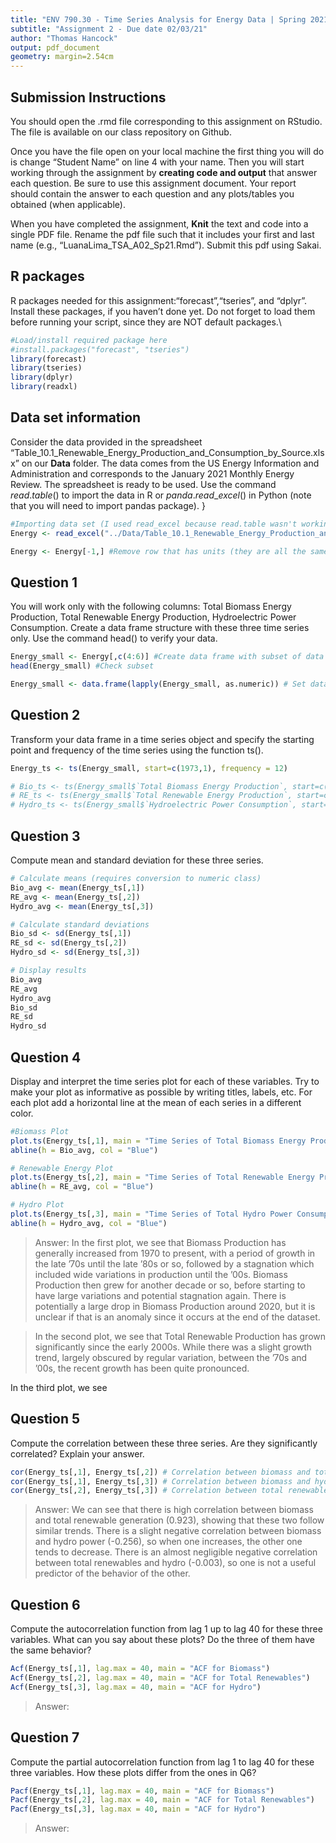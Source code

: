 ```yaml
---
title: "ENV 790.30 - Time Series Analysis for Energy Data | Spring 2021"
subtitle: "Assignment 2 - Due date 02/03/21"
author: "Thomas Hancock"
output: pdf_document
geometry: margin=2.54cm
---
```


## Submission Instructions

You should open the .rmd file corresponding to this assignment on RStudio. The file is available on our class repository on Github.   

Once you have the file open on your local machine the first thing you will do is change "Student Name" on line 4 with your name. 
Then you will start working through the assignment by  **creating code and output** that answer each question. Be sure to use this assignment document. Your report should contain the answer to each question and any plots/tables you obtained (when applicable).

When you have completed the assignment, **Knit** the text and code into a single PDF file. Rename the pdf file such that it includes your first and last name (e.g., "LuanaLima_TSA_A02_Sp21.Rmd"). Submit this pdf using Sakai. 

## R packages

R packages needed for this assignment:"forecast","tseries", and "dplyr". Install these packages, if you haven't done yet. Do not forget to load them before running your script, since they are NOT default packages.\\

```r
#Load/install required package here
#install.packages("forecast", "tseries")
library(forecast)
library(tseries)
library(dplyr)
library(readxl)

```


## Data set information  

Consider the data provided in the spreadsheet "Table_10.1_Renewable_Energy_Production_and_Consumption_by_Source.xlsx" on our **Data** folder. The data comes from the US Energy Information and Administration and corresponds to the January 2021 Monthly Energy Review. The spreadsheet is ready to be used. Use the command $read.table()$ to import the data in R or $panda.read\_excel()$ in Python (note that you will need to import pandas package). }

```r
#Importing data set (I used read_excel because read.table wasn't working for me)
Energy <- read_excel("../Data/Table_10.1_Renewable_Energy_Production_and_Consumption_by_Source.xlsx", col_names =  TRUE, skip = 10)

Energy <- Energy[-1,] #Remove row that has units (they are all the same - Trillion BTU)
```


## Question 1
You will work only with the following columns: Total Biomass Energy Production, Total Renewable Energy Production, Hydroelectric Power Consumption. Create a data frame structure with these three time series only. Use the command head() to verify your data.
```r
Energy_small <- Energy[,c(4:6)] #Create data frame with subset of data
head(Energy_small) #Check subset

Energy_small <- data.frame(lapply(Energy_small, as.numeric)) # Set data to numeric so we can do numeric analysis
```


## Question 2
Transform your data frame in a time series object and specify the starting point and frequency of the time series using the function ts().
```r
Energy_ts <- ts(Energy_small, start=c(1973,1), frequency = 12)

# Bio_ts <- ts(Energy_small$`Total Biomass Energy Production`, start=c(1973,1), frequency = 12) # Biomass TS
# RE_ts <- ts(Energy_small$`Total Renewable Energy Production`, start=c(1973,1), frequency = 12) # Renewable TS
# Hydro_ts <- ts(Energy_small$`Hydroelectric Power Consumption`, start=c(1973,1), frequency = 12) # Hydro TS
```


## Question 3
Compute mean and standard deviation for these three series.
```r
# Calculate means (requires conversion to numeric class)
Bio_avg <- mean(Energy_ts[,1])
RE_avg <- mean(Energy_ts[,2])
Hydro_avg <- mean(Energy_ts[,3])

# Calculate standard deviations
Bio_sd <- sd(Energy_ts[,1])
RE_sd <- sd(Energy_ts[,2])
Hydro_sd <- sd(Energy_ts[,3])

# Display results
Bio_avg
RE_avg
Hydro_avg
Bio_sd
RE_sd
Hydro_sd

```

## Question 4
Display and interpret the time series plot for each of these variables. Try to make your plot as informative as possible by writing titles, labels, etc. For each plot add a horizontal line at the mean of each series in a different color.
```r
#Biomass Plot
plot.ts(Energy_ts[,1], main = "Time Series of Total Biomass Energy Production", axes = TRUE, xlab = "Date", ylab = "Production (tBTU)")
abline(h = Bio_avg, col = "Blue")

# Renewable Energy Plot
plot.ts(Energy_ts[,2], main = "Time Series of Total Renewable Energy Production", axes = TRUE, xlab = "Date", ylab = "Production (tBTU)")
abline(h = RE_avg, col = "Blue")

# Hydro Plot
plot.ts(Energy_ts[,3], main = "Time Series of Total Hydro Power Consumption", axes = TRUE, xlab = "Date", ylab = "Consumption (tBTU)")
abline(h = Hydro_avg, col = "Blue")
```
> Answer: In the first plot, we see that Biomass Production has generally increased from 1970 to present, with a period of growth in the late '70s until the late '80s or so, followed by a stagnation which included wide variations in production until the '00s. Biomass Production then grew for another decade or so, before starting to have large variations and potential stagnation again. There is potentially a large drop in Biomass Production around 2020, but it is unclear if that is an anomaly since it occurs at the end of the dataset.

> In the second plot, we see that Total Renewable Production has grown significantly since the early 2000s. While there was a slight growth trend, largely obscured by regular variation, between the '70s and '00s, the recent growth has been quite pronounced.

In the third plot, we see


## Question 5
Compute the correlation between these three series. Are they significantly correlated? Explain your answer.
```r
cor(Energy_ts[,1], Energy_ts[,2]) # Correlation between biomass and total renewables
cor(Energy_ts[,1], Energy_ts[,3]) # Correlation between biomass and hydro
cor(Energy_ts[,2], Energy_ts[,3]) # Correlation between total renewables and hydro
```
> Answer: We can see that there is high correlation between biomass and total renewable generation (0.923), showing that these two follow similar trends. There is a slight negative correlation between biomass and hydro power (-0.256), so when one increases, the other one tends to decrease. There is an almost negligible negative correlation between total renewables and hydro (-0.003), so one is not a useful predictor of the behavior of the other.


## Question 6
Compute the autocorrelation function from lag 1 up to lag 40 for these three variables. What can you say about these plots? Do the three of them have the same behavior?
```r
Acf(Energy_ts[,1], lag.max = 40, main = "ACF for Biomass")
Acf(Energy_ts[,2], lag.max = 40, main = "ACF for Total Renewables")
Acf(Energy_ts[,3], lag.max = 40, main = "ACF for Hydro")
```
> Answer:


## Question 7
Compute the partial autocorrelation function from lag 1 to lag 40 for these three variables. How these plots differ from the ones in Q6?
```r
Pacf(Energy_ts[,1], lag.max = 40, main = "ACF for Biomass")
Pacf(Energy_ts[,2], lag.max = 40, main = "ACF for Total Renewables")
Pacf(Energy_ts[,3], lag.max = 40, main = "ACF for Hydro")
```
> Answer:
